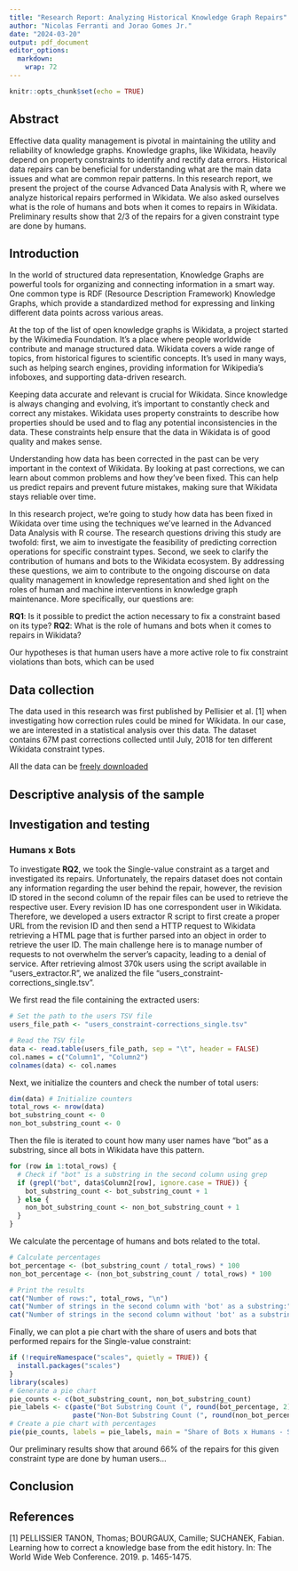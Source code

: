 ```yaml
---
title: "Research Report: Analyzing Historical Knowledge Graph Repairs"
author: "Nicolas Ferranti and Jorao Gomes Jr."
date: "2024-03-20"
output: pdf_document
editor_options: 
  markdown: 
    wrap: 72
---
```


```r
knitr::opts_chunk$set(echo = TRUE)
```

## Abstract 

Effective data quality management is pivotal in maintaining the utility and reliability of knowledge graphs. Knowledge graphs, like Wikidata, heavily depend on property constraints to identify and rectify data errors. Historical data repairs can be beneficial for understanding what are the main data issues and what are common repair patterns. In this research report, we present the project of the course Advanced Data Analysis with R, where we analyze historical repairs performed in Wikidata. We also asked ourselves what is the role of humans and bots when it comes to repairs in Wikidata. Preliminary results show that 2/3 of the repairs for a given constraint type are done by humans.

## Introduction

In the world of structured data representation, Knowledge Graphs are powerful tools for organizing and connecting information in a smart way. One common type is RDF (Resource Description Framework) Knowledge Graphs, which provide a standardized method for expressing and linking different data points across various areas.

At the top of the list of open knowledge graphs is Wikidata, a project started by the Wikimedia Foundation. It's a place where people worldwide contribute and manage structured data. Wikidata covers a wide range of topics, from historical figures to scientific concepts. It's used in many ways, such as helping search engines, providing information for Wikipedia's infoboxes, and supporting data-driven research.

Keeping data accurate and relevant is crucial for Wikidata. Since knowledge is always changing and evolving, it's important to constantly check and correct any mistakes. Wikidata uses property constraints to describe how properties should be used and to flag any potential inconsistencies in the data. These constraints help ensure that the data in Wikidata is of good quality and makes sense.

Understanding how data has been corrected in the past can be very important in the context of Wikidata. By looking at past corrections, we can learn about common problems and how they've been fixed. This can help us predict repairs and prevent future mistakes, making sure that Wikidata stays reliable over time.

In this research project, we're going to study how data has been fixed in Wikidata over time using the techniques we've learned in the Advanced Data Analysis with R course. The research questions driving this study are twofold: first, we aim to investigate the feasibility of predicting correction operations for specific constraint types. Second, we seek to clarify the contribution of humans and bots to the Wikidata ecosystem. By addressing these questions, we aim to contribute to the ongoing discourse on data quality management in knowledge representation and shed light on the roles of human and machine interventions in knowledge graph maintenance. More specifically, our questions are:

**RQ1**: Is it possible to predict the action necessary to fix a constraint based on its type?
**RQ2**: What is the role of humans and bots when it comes to repairs in Wikidata?

Our hypotheses is that human users have a more active role to fix constraint violations than bots, which can be used

## Data collection

The data used in this research was first published by Pellisier et al. [1] when investigating how correction rules could be mined for Wikidata. In our case, we are interested in a statistical analysis over this data. The dataset contains 67M past corrections collected until July, 2018 for ten different Wikidata constraint types.

All the data can be [freely downloaded](https://figshare.com/articles/dataset/Wikidata_Constraints_Violations_-_July_2017/7712720) 

## Descriptive analysis of the sample

## Investigation and testing

### Humans x Bots

To investigate **RQ2**, we took the Single-value constraint as a target and investigated its repairs. Unfortunately, the repairs dataset
does not contain any information regarding the user behind the repair, however, the revision ID stored in the second column of the repair files can be used to retrieve the respective user. Every revision ID has one correspondent user in Wikidata. Therefore, we developed a users extractor R script to first create a proper URL from the revision ID and then send a HTTP request to Wikidata retrieving a HTML page that is further parsed into an object in order to retrieve the user ID. The main challenge here is to manage number of requests to not overwhelm the server's capacity, leading to a denial of service. After retrieving almost 370k users using the script available in "users_extractor.R", we analized the file "users_constraint-corrections_single.tsv".

We first read the file containing the extracted users:

```r
# Set the path to the users TSV file
users_file_path <- "users_constraint-corrections_single.tsv"

# Read the TSV file
data <- read.table(users_file_path, sep = "\t", header = FALSE)
col.names = c("Column1", "Column2")
colnames(data) <- col.names
```

Next, we initialize the counters and check the number of total users:

```r
dim(data) # Initialize counters
total_rows <- nrow(data)
bot_substring_count <- 0
non_bot_substring_count <- 0
```

Then the file is iterated to count how many user names have "bot" as a substring, since all bots in Wikidata have this pattern.
```r
for (row in 1:total_rows) {
  # Check if "bot" is a substring in the second column using grep
  if (grepl("bot", data$Column2[row], ignore.case = TRUE)) {
    bot_substring_count <- bot_substring_count + 1
  } else {
    non_bot_substring_count <- non_bot_substring_count + 1
  }
}
```

We calculate the percentage of humans and bots related to the total.
```r
# Calculate percentages
bot_percentage <- (bot_substring_count / total_rows) * 100
non_bot_percentage <- (non_bot_substring_count / total_rows) * 100

# Print the results
cat("Number of rows:", total_rows, "\n")
cat("Number of strings in the second column with 'bot' as a substring:", bot_substring_count, "(", round(bot_percentage, 2), "%)\n")
cat("Number of strings in the second column without 'bot' as a substring:", non_bot_substring_count, "(", round(non_bot_percentage, 2), "%)\n")

```

Finally, we can plot a pie chart with the share of users and bots that performed repairs for the Single-value constraint:
```r
if (!requireNamespace("scales", quietly = TRUE)) {
  install.packages("scales")
}
library(scales)
# Generate a pie chart
pie_counts <- c(bot_substring_count, non_bot_substring_count)
pie_labels <- c(paste("Bot Substring Count (", round(bot_percentage, 2), "%)"),
                paste("Non-Bot Substring Count (", round(non_bot_percentage, 2), "%)"))
# Create a pie chart with percentages
pie(pie_counts, labels = pie_labels, main = "Share of Bots x Humans - Single-value constraint", col = c("red", "green"))
```

Our preliminary results show that around 66% of the repairs for this given constraint type are done by human users...

## Conclusion


## References

[1] PELLISSIER TANON, Thomas; BOURGAUX, Camille; SUCHANEK, Fabian.
Learning how to correct a knowledge base from the edit history. In: The
World Wide Web Conference. 2019. p. 1465-1475.
